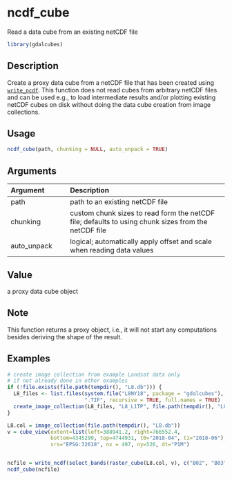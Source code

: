 # ncdf_cube

Read a data cube from an existing netCDF file



```r
library(gdalcubes)
```

## Description

Create a proxy data cube from a netCDF file that has been created using [`write_ncdf`](write_ncdf.Rmd).
This function does not read cubes from arbitrary netCDF files and can be used e.g., to load intermediate results and/or 
plotting existing netCDF cubes on disk without doing the data cube creation from image collections.


## Usage


```r
ncdf_cube(path, chunking = NULL, auto_unpack = TRUE)

```


## Arguments

| Argument    | Description                       |
|:------------|:----------------------------------|
| path | path to an existing netCDF file |
| chunking | custom chunk sizes to read form the netCDF file; defaults to using chunk sizes from the netCDF file |
| auto_unpack | logical; automatically apply offset and scale when reading data values |


## Value

a proxy data cube object


## Note

This function returns a proxy object, i.e., it will not start any computations besides deriving the shape of the result.


## Examples


```r
# create image collection from example Landsat data only 
# if not already done in other examples
if (!file.exists(file.path(tempdir(), "L8.db"))) {
  L8_files <- list.files(system.file("L8NY18", package = "gdalcubes"),
                         ".TIF", recursive = TRUE, full.names = TRUE)
  create_image_collection(L8_files, "L8_L1TP", file.path(tempdir(), "L8.db"), quiet = TRUE) 
}

L8.col = image_collection(file.path(tempdir(), "L8.db"))
v = cube_view(extent=list(left=388941.2, right=766552.4, 
              bottom=4345299, top=4744931, t0="2018-04", t1="2018-06"),
              srs="EPSG:32618", nx = 497, ny=526, dt="P1M")


ncfile = write_ncdf(select_bands(raster_cube(L8.col, v), c("B02", "B03", "B04")))
ncdf_cube(ncfile)
                           
```


